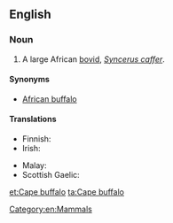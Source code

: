 ==English==

===Noun===
{{wikipedia|African Buffalo}}
{{en-noun|sg=[[cape|Cape]] [[buffalo]]}}

# A large African [[bovid]], ''[[Syncerus caffer]]''.

====Synonyms====
* [[African buffalo]]

====Translations====
{{trans-top|large African bovid}}
* Finnish: {{t-|fi|kafferipuhveli}}
* Irish: {{t-|ga|buabhall rinne|m}}
{{trans-mid}}
* Malay: {{t-|ms|kerbau Afrika}}
* Scottish Gaelic: {{t-|gd|buabhall Ceap|m}}
{{trans-bottom}}

[[Category:en:Mammals]]

[[et:Cape buffalo]]
[[ta:Cape buffalo]]
